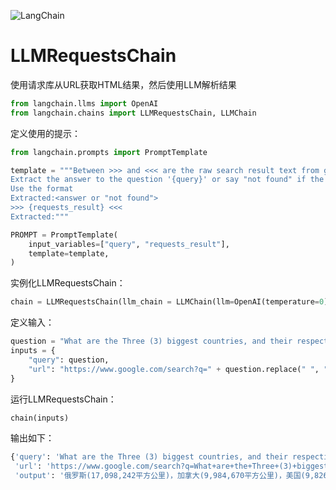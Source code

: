 

<Head>
  <script>
    {
      `(function() {
         var _hmt = _hmt || [];
(function() {
  var hm = document.createElement("script");
  hm.src = "https://hm.baidu.com/hm.js?e60fb290e204e04c5cb6f79b0ac1e697";
  var s = document.getElementsByTagName("script")[0]; 
  s.parentNode.insertBefore(hm, s);
})();
       })();`
    }
  </script>
</Head>

![LangChain](https://pica.zhimg.com/50/v2-56e8bbb52aa271012541c1fe1ceb11a2_r.gif)



# LLMRequestsChain
使用请求库从URL获取HTML结果，然后使用LLM解析结果
```python
from langchain.llms import OpenAI
from langchain.chains import LLMRequestsChain, LLMChain
```

定义使用的提示：
```python
from langchain.prompts import PromptTemplate

template = """Between >>> and <<< are the raw search result text from google.
Extract the answer to the question '{query}' or say "not found" if the information is not contained.
Use the format
Extracted:<answer or "not found">
>>> {requests_result} <<<
Extracted:"""

PROMPT = PromptTemplate(
    input_variables=["query", "requests_result"],
    template=template,
)
```

实例化LLMRequestsChain：
```python
chain = LLMRequestsChain(llm_chain = LLMChain(llm=OpenAI(temperature=0), prompt=PROMPT))
```

定义输入：
```python
question = "What are the Three (3) biggest countries, and their respective sizes?"
inputs = {
    "query": question,
    "url": "https://www.google.com/search?q=" + question.replace(" ", "+")
}
```

运行LLMRequestsChain：
```python
chain(inputs)
```

输出如下：
```python
{'query': 'What are the Three (3) biggest countries, and their respective sizes?',
 'url': 'https://www.google.com/search?q=What+are+the+Three+(3)+biggest+countries,+and+their+respective+sizes?',
 'output': '俄罗斯(17,098,242平方公里)，加拿大(9,984,670平方公里)，美国(9,826,675平方公里)'}
```